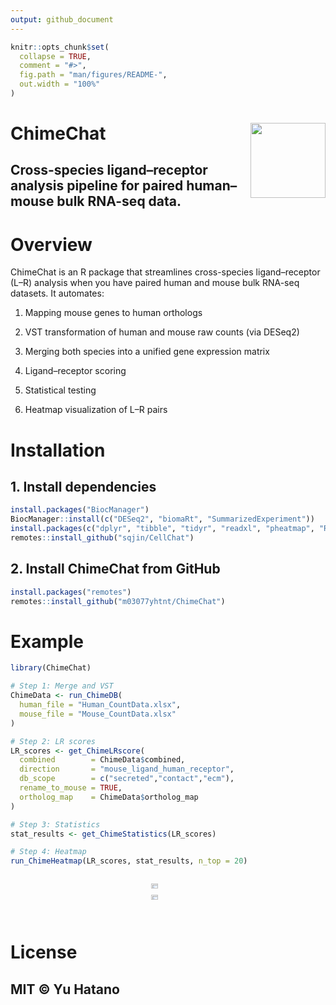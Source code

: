 ```yaml
---
output: github_document
---
```


<!-- README.md is generated from README.Rmd. Please edit that file -->

```r
knitr::opts_chunk$set(
  collapse = TRUE,
  comment = "#>",
  fig.path = "man/figures/README-",
  out.width = "100%"
)
```



# ChimeChat <img src="man/figures/logo.png" align="right" height="120" />

## Cross-species ligand–receptor analysis pipeline for paired human–mouse bulk RNA-seq data.


# Overview
ChimeChat is an R package that streamlines cross-species ligand–receptor (L–R) analysis when you have paired human and mouse bulk RNA-seq datasets.
It automates:

1. Mapping mouse genes to human orthologs

2. VST transformation of human and mouse raw counts (via DESeq2)

3. Merging both species into a unified gene expression matrix

4. Ligand–receptor scoring

5. Statistical testing

6. Heatmap visualization of L–R pairs


# Installation

## 1. Install dependencies

```r
install.packages("BiocManager")
BiocManager::install(c("DESeq2", "biomaRt", "SummarizedExperiment"))
install.packages(c("dplyr", "tibble", "tidyr", "readxl", "pheatmap", "RColorBrewer"))
remotes::install_github("sqjin/CellChat")
```

## 2. Install ChimeChat from GitHub

```r
install.packages("remotes")
remotes::install_github("m03077yhtnt/ChimeChat")
```

# Example
```r
library(ChimeChat)

# Step 1: Merge and VST
ChimeData <- run_ChimeDB(
  human_file = "Human_CountData.xlsx",
  mouse_file = "Mouse_CountData.xlsx"
)

# Step 2: LR scores
LR_scores <- get_ChimeLRscore(
  combined        = ChimeData$combined,
  direction       = "mouse_ligand_human_receptor",
  db_scope        = c("secreted","contact","ecm"),
  rename_to_mouse = TRUE,
  ortholog_map    = ChimeData$ortholog_map
)

# Step 3: Statistics
stat_results <- get_ChimeStatistics(LR_scores)

# Step 4: Heatmap
run_ChimeHeatmap(LR_scores, stat_results, n_top = 20)
```

<div style="display: flex; justify-content: center;">
  <img src="man/figures/workflow.png" width="45%" style="margin-right: 10px;" />
  <img src="man/figures/workflow2.png" width="45%" />
</div>


# License

## MIT © Yu Hatano

